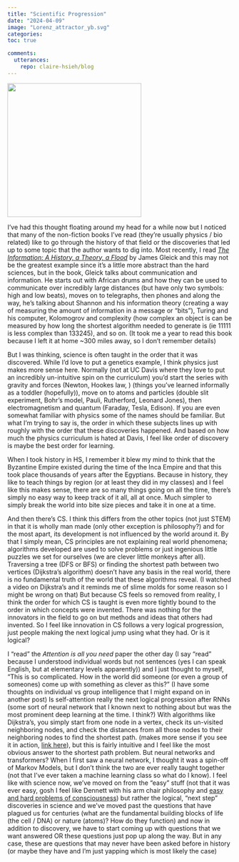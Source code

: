 ```yaml
---
title: "Scientific Progression"
date: "2024-04-09"
image: "Lorenz_attractor_yb.svg"
categories: 
toc: true

comments:
  utterances:
    repo: claire-hsieh/blog
---
```


![](Lorenz_attractor_yb.svg){fig-align="center" width="300"}

I've had this thought floating around my head for a while now but I noticed that many of the non-fiction books I've read (they're usually physics / bio related) like to go through the history of that field or the discoveries that led up to some topic that the author wants to dig into. Most recently, I read [*The Information: A History, a Theory, a Flood*](https://www.goodreads.com/en/book/show/8701960) by James Gleick and this may not be the greatest example since it's a little more abstract than the hard sciences, but in the book, Gleick talks about communication and information. He starts out with African drums and how they can be used to communicate over incredibly large distances (but have only two symbols: high and low beats), moves on to telegraphs, then phones and along the way, he's talking about Shannon and his information theory (creating a way of measuring the amount of information in a message or "bits"), Turing and his computer, Kolomogrov and complexity (how complex an object is can be measured by how long the shortest algorithm needed to generate is (ie 11111 is less complex than 133245), and so on. (It took me a year to read this book because I left it at home \~300 miles away, so I don't remember details)

But I was thinking, science is often taught in the order that it was discovered. While I'd love to put a genetics example, I think physics just makes more sense here. Normally (not at UC Davis where they love to put an incredibly un-intuitive spin on the curriculum) you'd start the series with gravity and forces (Newton, Hookes law, ) (things you've learned informally as a toddler (hopefully)), move on to atoms and particles (double slit experiment, Bohr's model, Pauli, Rutherford, Leonard Jones), then electromagnetism and quantum (Faraday, Tesla, Edison). If you are even somewhat familiar with physics some of the names should be familiar. But what I'm trying to say is, the order in which these subjects lines up with roughly with the order that these discoveries happened. And based on how much the physics curriculum is hated at Davis, I feel like order of discovery is maybe the best order for learning.

When I took history in HS, I remember it blew my mind to think that the Byzantine Empire existed during the time of the Inca Empire and that this took place thousands of years after the Egyptians. Because in history, they like to teach things by region (or at least they did in my classes) and I feel like this makes sense, there are so many things going on all the time, there's simply no easy way to keep track of it all, all at once. Much simpler to simply break the world into bite size pieces and take it in one at a time.

And then there's CS. I think this differs from the other topics (not just STEM) in that it is wholly man made (only other exception is philosophy?) and for the most apart, its development is not influenced by the world around it. By that I simply mean, CS principles are not explaining real world phenomena; algorithms developed are used to solve problems or just ingenious little puzzles we set for ourselves (we are clever little monkeys after all). Traversing a tree (DFS or BFS) or finding the shortest path between two vertices (Dijkstra's algorithm) doesn't have any basis in the real world, there is no fundamental truth of the world that these algorithms reveal. (I watched a video on Dijkstra's and it reminds me of slime molds for some reason so I might be wrong on that) But because CS feels so removed from reality, I think the order for which CS is taught is even more tightly bound to the order in which concepts were invented. There was nothing for the innovators in the field to go on but methods and ideas that others had invented. So I feel like innovation in CS follows a very logical progression, just people making the next logical jump using what they had. Or is it logical?

I "read" the *Attention is all you need* paper the other day (I say "read" because I understood individual words but not sentences (yes I can speak English, but at elementary levels apparently)) and I just thought to myself, "This is so complicated. How in the world did someone (or even a group of someones) come up with something as clever as this?" (I have some thoughts on individual vs group intelligence that I might expand on in another post) Is self-attention really the next logical progression after RNNs (some sort of neural network that I known next to nothing about but was the most prominent deep learning at the time. I think?) With algorithms like Dijkstra's, you simply start from one node in a vertex, check its un-visited neighboring nodes, and check the distances from all those nodes to their neighboring nodes to find the shortest path. (makes more sense if you see it in action, [link here](https://www.w3schools.com/dsa/dsa_algo_graphs_dijkstra.php#:~:text=Dijkstra's%20algorithm%20finds%20the%20shortest,all%20the%20unvisited%20neighboring%20vertices.)), but this is fairly intuitive and I feel like the most obvious answer to the shortest path problem. But neural networks and transformers? When I first saw a neural network, I thought it was a spin-off of Markov Models, but I don't think the two are ever really taught together (not that I've ever taken a machine learning class so what do I know). I feel like with science now, we've moved on from the "easy" stuff (not that it was ever easy, gosh I feel like Dennett with his arm chair philosophy and [easy and hard problems of consciousness](https://en.wikipedia.org/wiki/Hard_problem_of_consciousness#:~:text=To%20address%20the%20question%20of,the%20easy%20problems%20of%20consciousness.)) but rather the logical, "next step" discoveries in science and we've moved past the questions that have plagued us for centuries (what are the fundamental building blocks of life (the cell / DNA) or nature (atoms)? How do they function) and now in addition to discovery, we have to start coming up with questions that we want answered OR these questions just pop up along the way. But in any case, these are questions that may never have been asked before in history (or maybe they have and I'm just yapping which is most likely the case)
